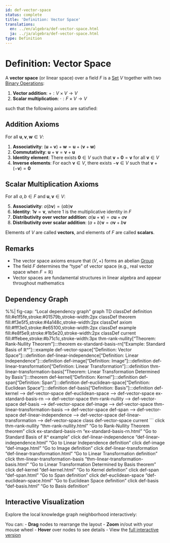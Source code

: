 ```yaml
---
id: def-vector-space
status: complete
title: 'Definition: Vector Space'
translations:
  en: ../en/algebra/def-vector-space.html
  ja: ../ja/algebra/def-vector-space.html
type: Definition
---
```


# Definition: Vector Space {#def-vector-space}

A **vector space** (or linear space) over a field $F$ is a [Set](../logic-set-theory/def-set.qmd) $V$ together with two [Binary Operations](def-binary-operation.qmd):

1. **Vector addition**: $+ : V \times V \to V$
2. **Scalar multiplication**: $\cdot : F \times V \to V$

such that the following axioms are satisfied:

## Addition Axioms

For all $\mathbf{u}, \mathbf{v}, \mathbf{w} \in V$:

1. **Associativity**: $(\mathbf{u} + \mathbf{v}) + \mathbf{w} = \mathbf{u} + (\mathbf{v} + \mathbf{w})$
2. **Commutativity**: $\mathbf{u} + \mathbf{v} = \mathbf{v} + \mathbf{u}$
3. **Identity element**: There exists $\mathbf{0} \in V$ such that $\mathbf{v} + \mathbf{0} = \mathbf{v}$ for all $\mathbf{v} \in V$
4. **Inverse elements**: For each $\mathbf{v} \in V$, there exists $-\mathbf{v} \in V$ such that $\mathbf{v} + (-\mathbf{v}) = \mathbf{0}$

## Scalar Multiplication Axioms

For all $a, b \in F$ and $\mathbf{u}, \mathbf{v} \in V$:

5. **Associativity**: $a(b\mathbf{v}) = (ab)\mathbf{v}$
6. **Identity**: $1\mathbf{v} = \mathbf{v}$, where $1$ is the multiplicative identity in $F$
7. **Distributivity over vector addition**: $a(\mathbf{u} + \mathbf{v}) = a\mathbf{u} + a\mathbf{v}$
8. **Distributivity over scalar addition**: $(a + b)\mathbf{v} = a\mathbf{v} + b\mathbf{v}$

Elements of $V$ are called **vectors**, and elements of $F$ are called **scalars**.

## Remarks

- The vector space axioms ensure that $(V, +)$ forms an abelian [Group](def-group.qmd)
- The field $F$ determines the "type" of vector space (e.g., real vector space when $F = \mathbb{R}$)
- Vector spaces are fundamental structures in linear algebra and appear throughout mathematics

## Dependency Graph

%%| fig-cap: "Local dependency graph"
graph TD
    classDef definition fill:#e1f5fe,stroke:#01579b,stroke-width:2px
    classDef theorem fill:#f3e5f5,stroke:#4a148c,stroke-width:2px
    classDef axiom fill:#fff3e0,stroke:#e65100,stroke-width:2px
    classDef example fill:#e8f5e9,stroke:#1b5e20,stroke-width:2px
    classDef current fill:#ffebee,stroke:#b71c1c,stroke-width:3px
    thm-rank-nullity["Theorem: Rank-Nullity Theorem"]:::theorem
    ex-standard-basis-rn["Example: Standard Basis of ℝⁿ"]:::example
    def-vector-space["Definition: Vector Space"]:::definition
    def-linear-independence["Definition: Linear Independence"]:::definition
    def-image["Definition: Image"]:::definition
    def-linear-transformation["Definition: Linear Transformation"]:::definition
    thm-linear-transformation-basis["Theorem: Linear Transformation Determined by Basis"]:::theorem
    def-kernel["Definition: Kernel"]:::definition
    def-span["Definition: Span"]:::definition
    def-euclidean-space["Definition: Euclidean Space"]:::definition
    def-basis["Definition: Basis"]:::definition
    def-kernel --> def-vector-space
    def-euclidean-space --> def-vector-space
    ex-standard-basis-rn --> def-vector-space
    thm-rank-nullity --> def-vector-space
    def-basis --> def-vector-space
    def-image --> def-vector-space
    thm-linear-transformation-basis --> def-vector-space
    def-span --> def-vector-space
    def-linear-independence --> def-vector-space
    def-linear-transformation --> def-vector-space
    class def-vector-space current
```
    click thm-rank-nullity "thm-rank-nullity.html" "Go to Rank-Nullity Theorem theorem"
    click ex-standard-basis-rn "ex-standard-basis-rn.html" "Go to Standard Basis of ℝⁿ example"
    click def-linear-independence "def-linear-independence.html" "Go to Linear Independence definition"
    click def-image "def-image.html" "Go to Image definition"
    click def-linear-transformation "def-linear-transformation.html" "Go to Linear Transformation definition"
    click thm-linear-transformation-basis "thm-linear-transformation-basis.html" "Go to Linear Transformation Determined by Basis theorem"
    click def-kernel "def-kernel.html" "Go to Kernel definition"
    click def-span "def-span.html" "Go to Span definition"
    click def-euclidean-space "def-euclidean-space.html" "Go to Euclidean Space definition"
    click def-basis "def-basis.html" "Go to Basis definition"

## Interactive Visualization

Explore the local knowledge graph neighborhood interactively:

::: {.graph-viz data-id="def-vector-space" data-width="700" data-height="500"}
:::

You can:
- **Drag** nodes to rearrange the layout
- **Zoom** in/out with your mouse wheel
- **Hover** over nodes to see details
- View the [full interactive version](../../output/interactive/def-vector-space.html){target="_blank"}
